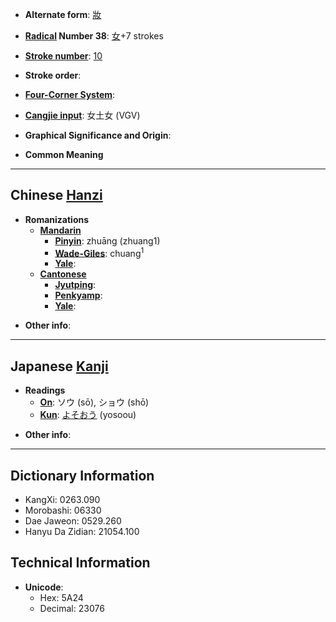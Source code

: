 * '''Alternate form''': [[妝]]

* '''[[Wiktionary:Chinese radical index| Radical]] Number 38''': [[Wiktionary:Chinese radical index 女|女]]+7 strokes

* '''[[Wiktionary:Chinese total strokes index|Stroke number]]''': [[Wiktionary:Chinese total strokes index 10|10]]

* '''Stroke order''': 

* '''[[Wiktionary:Chinese four corner index|Four-Corner System]]''': 

* '''[[Wiktionary:Chinese Cangjie index|Cangjie input]]''': 女土女 (VGV)

* '''Graphical Significance and Origin''': 

* '''Common Meaning'''

----

== Chinese [[Hanzi]] ==

* '''Romanizations'''
** '''[[Mandarin]]'''
*** '''[[Pinyin]]''': zhuāng (zhuang1)
*** '''[[Wade-Giles]]''': chuang<sup>1</sup>
*** '''[[Yale]]''': 
** '''[[Cantonese]]'''
*** '''[[Jyutping]]''':
*** '''[[Penkyamp]]''': 
*** '''[[Yale]]''': 

* '''Other info''': 

----

== Japanese [[Kanji]] ==

* '''Readings'''
** '''[[On]]''': ソウ (sō), ショウ (shō)
** '''[[Kun]]''': [[よそおう]] (yosoou)

* '''Other info''':  

----

== Dictionary Information ==

* KangXi: 0263.090
* Morobashi: 06330
* Dae Jaweon: 0529.260
* Hanyu Da Zidian: 21054.100

== Technical Information ==

* '''Unicode''':
** Hex: 5A24
** Decimal: 23076